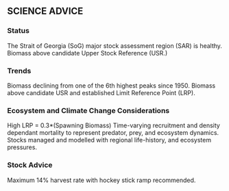 ## SCIENCE ADVICE {-}

<!--
[Mandatory.
Maximum length 500 words.
Include summary bullets of the following factors affecting the stock
that are relevant for decision-making.
Please refer to the Guidance Document for standardized language and examples,
and what to avoid in this section.] 
See: https://086gc.sharepoint.com/:w:/r/sites/FSARPilotImplementation2023-2024/_layouts/15/Doc2.aspx?action=edit&sourcedoc=%7B7d2455b6-7b5b-41c7-81eb-07b15e270b97%7D&wdOrigin=TEAMS-MAGLEV.teamsSdk_ns.rwc&wdExp=TEAMS-TREATMENT&wdhostclicktime=1724309068814&web=1
-->

### Status {-}

::: {custom-style="fsar-bullet"}
The Strait of Georgia (SoG) major stock assessment region (SAR) is healthy.
Biomass above candidate Upper Stock Reference (USR.)
:::

### Trends {-}

::: {custom-style="fsar-bullet"}
Biomass declining from one of the 6th highest peaks since 1950. 
Biomass above candidate USR and established Limit Reference Point (LRP).
:::

### Ecosystem and Climate Change Considerations {-}

::: {custom-style="fsar-bullet"}
High LRP = 0.3*(Spawning Biomass)
Time-varying recruitment and density dependant mortality to represent predator, prey, and ecosystem dynamics.
Stocks managed and modelled with regional life-history, and ecosystem pressures.
:::

### Stock Advice {-}

::: {custom-style="fsar-bullet"}
Maximum 14% harvest rate with hockey stick ramp recommended. 
:::

<!--
### Other Management Questions [if applicable, otherwise do not include] {-}

::: {custom-style="fsar-bullet"}
[Other bullets if applicable]
:::
-->